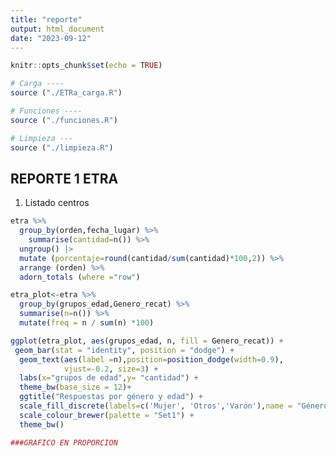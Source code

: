 ```yaml
---
title: "reporte"
output: html_document
date: "2023-09-12"
---
```


```r
knitr::opts_chunk$set(echo = TRUE)
```

```r
# Carga ---- 
source ("./ETRa_carga.R")

# Funciones ---- 
source ("./funciones.R")

# Limpieza --- 
source ("./limpieza.R")
```


## REPORTE 1 ETRA

1. Listado centros

```r
etra %>% 
  group_by(orden,fecha_lugar) %>% 
    summarise(cantidad=n()) %>% 
  ungroup() |> 
  mutate (porcentaje=round(cantidad/sum(cantidad)*100,2)) %>% 
  arrange (orden) %>% 
  adorn_totals (where ="row") 
```
```r

etra_plot<-etra %>%
  group_by(grupos_edad,Genero_recat) %>%  
  summarise(n=n()) %>%
  mutate(freq = n / sum(n) *100)

ggplot(etra_plot, aes(grupos_edad, n, fill = Genero_recat)) +
 geom_bar(stat = "identity", position = "dodge") +
  geom_text(aes(label =n),position=position_dodge(width=0.9),
            vjust=-0.2, size=3) +
  labs(x="grupos de edad",y= "cantidad") +                 
  theme_bw(base_size = 12)+  
  ggtitle("Respuestas por género y edad") +
  scale_fill_discrete(labels=c('Mujer', 'Otros','Varón'),name = "Género")+
  scale_colour_brewer(palette = "Set1") +
  theme_bw()

###GRAFICO EN PROPORCION



```


